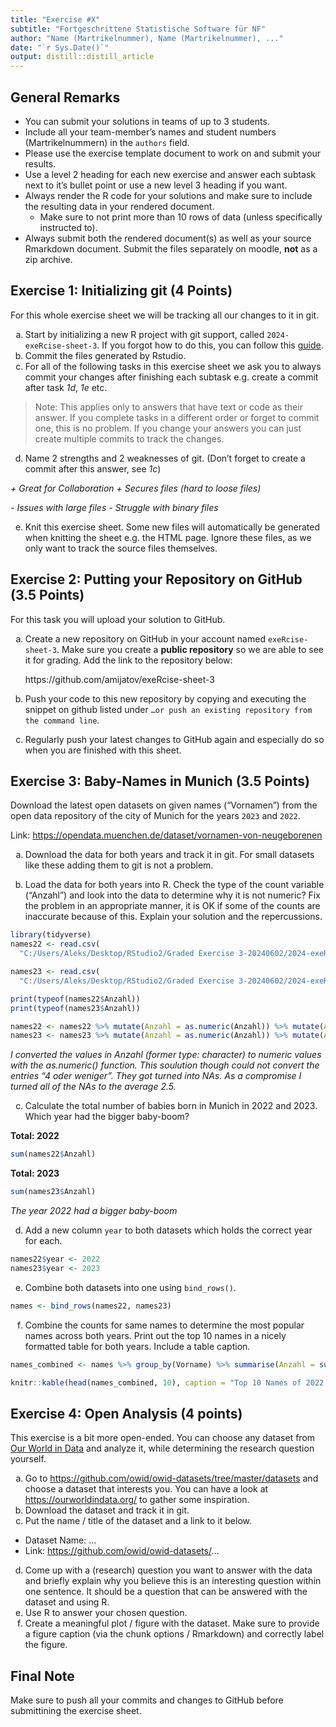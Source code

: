 ```yaml
---
title: "Exercise #X"
subtitle: "Fortgeschrittene Statistische Software für NF"
author: "Name (Martrikelnummer), Name (Martrikelnummer), ..."
date: "`r Sys.Date()`"
output: distill::distill_article
---
```


## General Remarks

-   You can submit your solutions in teams of up to 3 students.
-   Include all your team-member's names and student numbers
    (Martrikelnummern) in the `authors` field.
-   Please use the exercise template document to work on and submit your
    results.
-   Use a level 2 heading for each new exercise and answer each subtask
    next to it's bullet point or use a new level 3 heading if you want.
-   Always render the R code for your solutions and make sure to include
    the resulting data in your rendered document.
    -   Make sure to not print more than 10 rows of data (unless
        specifically instructed to).
-   Always submit both the rendered document(s) as well as your source
    Rmarkdown document. Submit the files separately on moodle, **not**
    as a zip archive.

## Exercise 1: Initializing git (4 Points)

For this whole exercise sheet we will be tracking all our changes to it
in git.

a)  Start by initializing a new R project with git support, called
    `2024-exeRcise-sheet-3`. If you forgot how to do this, you can
    follow this
    [guide](https://malikaihle.github.io/Introduction-RStudio-Git-GitHub/rstudio_project.html).
b)  Commit the files generated by Rstudio.
c)  For all of the following tasks in this exercise sheet we ask you to
    always commit your changes after finishing each subtask e.g. create
    a commit after task *1d*, *1e* etc.

> Note: This applies only to answers that have text or code as their
> answer. If you complete tasks in a different order or forget to commit
> one, this is no problem. If you change your answers you can just
> create multiple commits to track the changes.

d)  Name 2 strengths and 2 weaknesses of git. (Don't forget to create a
    commit after this answer, see *1c*)
    
*+ Great for Collaboration*
*+ Secures files (hard to loose files)*

*- Issues with large files*
*- Struggle with binary files*

e)  Knit this exercise sheet. Some new files will automatically be
    generated when knitting the sheet e.g. the HTML page. Ignore these
    files, as we only want to track the source files themselves.

## Exercise 2: Putting your Repository on GitHub (3.5 Points)

For this task you will upload your solution to GitHub.

a)  Create a new repository on GitHub in your account named
    `exeRcise-sheet-3`. Make sure you create a **public repository** so
    we are able to see it for grading. Add the link to the repository
    below:
    
    https://github.com/amijatov/exeRcise-sheet-3
    
b)  Push your code to this new repository by copying and executing the
    snippet on github listed under
    `…or push an existing repository from the command line`.
c)  Regularly push your latest changes to GitHub again and especially do
    so when you are finished with this sheet.

## Exercise 3: Baby-Names in Munich (3.5 Points)

Download the latest open datasets on given names ("Vornamen") from the
open data repository of the city of Munich for the years `2023` and
`2022`.

Link: <https://opendata.muenchen.de/dataset/vornamen-von-neugeborenen>

a)  Download the data for both years and track it in git. For small
    datasets like these adding them to git is not a problem.

b)  Load the data for both years into R. Check the type of the count
    variable ("Anzahl") and look into the data to determine why it is
    not numeric? Fix the problem in an appropriate manner, it is OK if
    some of the counts are inaccurate because of this. Explain your
    solution and the repercussions.
    
```r
library(tidyverse)
names22 <- read.csv(
  "C:/Users/Aleks/Desktop/RStudio2/Graded Exercise 3-20240602/2024-exeRcise-sheet-3/data/open_data_portal_2022.csv")

names23 <- read.csv(
  "C:/Users/Aleks/Desktop/RStudio2/Graded Exercise 3-20240602/2024-exeRcise-sheet-3/data/vornamen-muenchen-2023.csv")

print(typeof(names22$Anzahl))
print(typeof(names23$Anzahl))

names22 <- names22 %>% mutate(Anzahl = as.numeric(Anzahl)) %>% mutate(Anzahl = ifelse(is.na(Anzahl), 2.5, Anzahl))
names23 <- names23 %>% mutate(Anzahl = as.numeric(Anzahl)) %>% mutate(Anzahl = ifelse(is.na(Anzahl), 2.5, Anzahl))
```

*I converted the values in Anzahl (former type: character) to numeric values with the as.numeric() function. This soulution though could not convert the entries "4 oder weniger". They got turned into NAs. As a compromise I turned all of the NAs to the average 2.5.*

c)  Calculate the total number of babies born in Munich in 2022
    and 2023. Which year had the bigger baby-boom?

**Total: 2022**
```r
sum(names22$Anzahl)
```
**Total: 2023**
```r
sum(names23$Anzahl)
```
*The year 2022 had a bigger baby-boom*

d)  Add a new column `year` to both datasets which holds the correct
    year for each.
    
```r
names22$year <- 2022
names23$year <- 2023
```

e)  Combine both datasets into one using `bind_rows()`.

```r
names <- bind_rows(names22, names23)
```

f)  Combine the counts for same names to determine the most popular
    names across both years. Print out the top 10 names in a nicely
    formatted table for both years. Include a table caption.

```r
names_combined <- names %>% group_by(Vorname) %>% summarise(Anzahl = sum(Anzahl)) %>% arrange( desc(Anzahl))

knitr::kable(head(names_combined, 10), caption = "Top 10 Names of 2022 and 2023")
```

## Exercise 4: Open Analysis (4 points)

This exercise is a bit more open-ended. You can choose any dataset from
[Our World in Data](https://ourworldindata.org/) and analyze it, while
determining the research question yourself.

a)  Go to <https://github.com/owid/owid-datasets/tree/master/datasets>
    and choose a dataset that interests you. You can have a look at
    <https://ourworldindata.org/> to gather some inspiration.
b)  Download the dataset and track it in git.
c)  Put the name / title of the dataset and a link to it below.

-   Dataset Name: ...
-   Link: <https://github.com/owid/owid-datasets/>...

d)  Come up with a (research) question you want to answer with the data
    and briefly explain why you believe this is an interesting question
    within one sentence. It should be a question that can be answered
    with the dataset and using R.
e)  Use R to answer your chosen question.
f)  Create a meaningful plot / figure with the dataset. Make sure to
    provide a figure caption (via the chunk options / Rmarkdown) and
    correctly label the figure.

## Final Note

Make sure to push all your commits and changes to GitHub before
submittining the exercise sheet.
